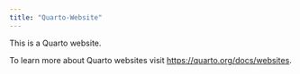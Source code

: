 ```yaml
---
title: "Quarto-Website"
---
```


This is a Quarto website.

To learn more about Quarto websites visit <https://quarto.org/docs/websites>.
